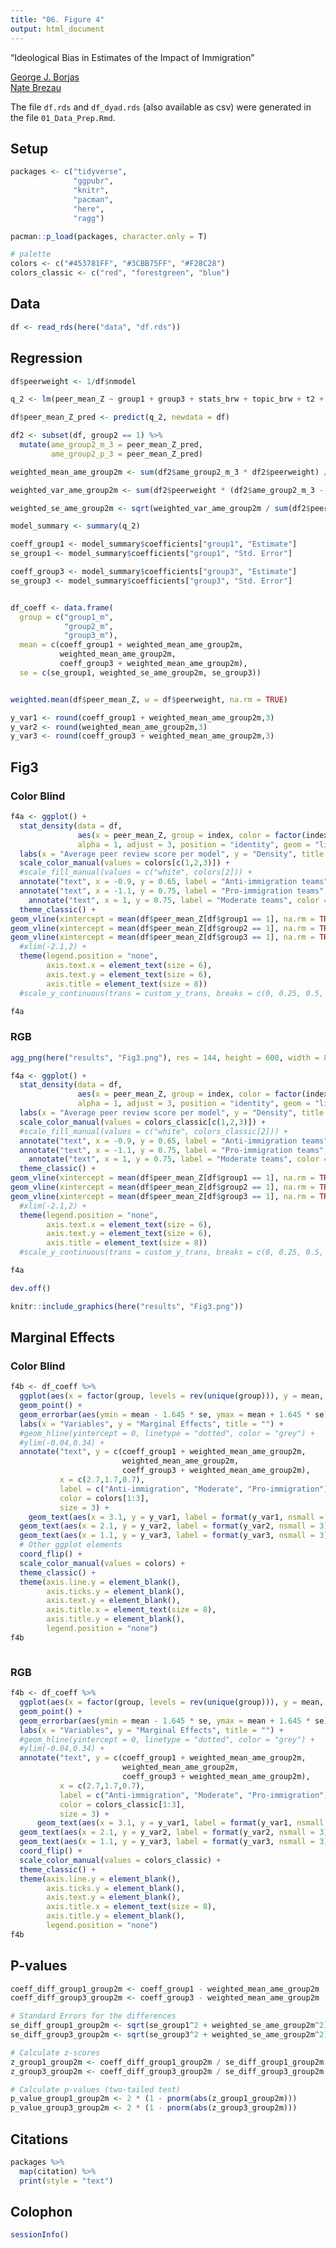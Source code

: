 ```yaml
---
title: "06. Figure 4"
output: html_document
---
```


"Ideological Bias in Estimates of the Impact of Immigration"

[George J. Borjas](https://www.hks.harvard.edu/faculty/george-borjas) <br>
[Nate Brezau](https://sites.google.com/site/nbreznau/) <br>

The file `df.rds` and `df_dyad.rds` (also available as csv) were generated in the file `01_Data_Prep.Rmd`.


## Setup

```r
packages <- c("tidyverse",
              "ggpubr",
              "knitr",
              "pacman",
              "here",
              "ragg")

pacman::p_load(packages, character.only = T)

# palette
colors <- c("#453781FF", "#3CBB75FF", "#F28C28")
colors_classic <- c("red", "forestgreen", "blue")
```

## Data

```r

df <- read_rds(here("data", "df.rds"))

```

## Regression

```r
df$peerweight <- 1/df$nmodel

q_2 <- lm(peer_mean_Z ~ group1 + group3 + stats_brw + topic_brw + t2 + t3 + factor(mdegree), weights = df$peerweight, data = df)

df$peer_mean_Z_pred <- predict(q_2, newdata = df)

df2 <- subset(df, group2 == 1) %>%
  mutate(ame_group2_m_3 = peer_mean_Z_pred,
         ame_group2_p_3 = peer_mean_Z_pred)

weighted_mean_ame_group2m <- sum(df2$ame_group2_m_3 * df2$peerweight) / sum(df2$peerweight)

weighted_var_ame_group2m <- sum(df2$peerweight * (df2$ame_group2_m_3 - weighted_mean_ame_group2m)^2) / sum(df2$peerweight)

weighted_se_ame_group2m <- sqrt(weighted_var_ame_group2m / sum(df2$peerweight))

model_summary <- summary(q_2)

coeff_group1 <- model_summary$coefficients["group1", "Estimate"]
se_group1 <- model_summary$coefficients["group1", "Std. Error"]

coeff_group3 <- model_summary$coefficients["group3", "Estimate"]
se_group3 <- model_summary$coefficients["group3", "Std. Error"]


df_coeff <- data.frame(
  group = c("group1_m", 
            "group2_m", 
            "group3_m"),
  mean = c(coeff_group1 + weighted_mean_ame_group2m,
           weighted_mean_ame_group2m,
           coeff_group3 + weighted_mean_ame_group2m),
  se = c(se_group1, weighted_se_ame_group2m, se_group3))


weighted.mean(df$peer_mean_Z, w = df$peerweight, na.rm = TRUE)

y_var1 <- round(coeff_group1 + weighted_mean_ame_group2m,3)
y_var2 <- round(weighted_mean_ame_group2m,3)
y_var3 <- round(coeff_group3 + weighted_mean_ame_group2m,3)

```

## Fig3

### Color Blind

```r
f4a <- ggplot() +
  stat_density(data = df,
               aes(x = peer_mean_Z, group = index, color = factor(index)), 
               alpha = 1, adjust = 3, position = "identity", geom = "line", trim = T) +  
  labs(x = "Average peer review score per model", y = "Density", title = "") +
  scale_color_manual(values = colors[c(1,2,3)]) +   
  #scale_fill_manual(values = c("white", colors[2])) +  
  annotate("text", x = -0.9, y = 0.65, label = "Anti-immigration teams", color = colors[1], size = 3) +
  annotate("text", x = -1.1, y = 0.75, label = "Pro-immigration teams", color = colors[3], size = 3) +
    annotate("text", x = 1, y = 0.75, label = "Moderate teams", color = colors[2], size = 3) +
  theme_classic() +
geom_vline(xintercept = mean(df$peer_mean_Z[df$group1 == 1], na.rm = TRUE), color = colors[1], linetype = "dashed") +
geom_vline(xintercept = mean(df$peer_mean_Z[df$group2 == 1], na.rm = TRUE), color = colors[2], linetype = "dashed") +
geom_vline(xintercept = mean(df$peer_mean_Z[df$group3 == 1], na.rm = TRUE), color = colors[3], linetype = "dashed") +
  #xlim(-2.1,2) +
  theme(legend.position = "none",
        axis.text.x = element_text(size = 6),
        axis.text.y = element_text(size = 6),
        axis.title = element_text(size = 8)) 
  #scale_y_continuous(trans = custom_y_trans, breaks = c(0, 0.25, 0.5, 0.75, 1, 3, 5, 7, 9))

f4a


```

### RGB

```r

agg_png(here("results", "Fig3.png"), res = 144, height = 600, width = 800)

f4a <- ggplot() +
  stat_density(data = df,
               aes(x = peer_mean_Z, group = index, color = factor(index)), 
               alpha = 1, adjust = 3, position = "identity", geom = "line", trim = T) +  
  labs(x = "Average peer review score per model", y = "Density", title = "") +
  scale_color_manual(values = colors_classic[c(1,2,3)]) +   
  #scale_fill_manual(values = c("white", colors_classic[2])) +  
  annotate("text", x = -0.9, y = 0.65, label = "Anti-immigration teams", color = colors_classic[1], size = 3) +
  annotate("text", x = -1.1, y = 0.75, label = "Pro-immigration teams", color = colors_classic[3], size = 3) +
    annotate("text", x = 1, y = 0.75, label = "Moderate teams", color = colors_classic[2], size = 3) +
  theme_classic() +
geom_vline(xintercept = mean(df$peer_mean_Z[df$group1 == 1], na.rm = TRUE), color = colors_classic[1], linetype = "dashed") +
geom_vline(xintercept = mean(df$peer_mean_Z[df$group2 == 1], na.rm = TRUE), color = colors_classic[2], linetype = "dashed") +
geom_vline(xintercept = mean(df$peer_mean_Z[df$group3 == 1], na.rm = TRUE), color = colors_classic[3], linetype = "dashed") +
  #xlim(-2.1,2) +
  theme(legend.position = "none",
        axis.text.x = element_text(size = 6),
        axis.text.y = element_text(size = 6),
        axis.title = element_text(size = 8)) 
  #scale_y_continuous(trans = custom_y_trans, breaks = c(0, 0.25, 0.5, 0.75, 1, 3, 5, 7, 9))

f4a

dev.off()

knitr::include_graphics(here("results", "Fig3.png"))
```

## Marginal Effects

### Color Blind

```r


f4b <- df_coeff %>%
  ggplot(aes(x = factor(group, levels = rev(unique(group))), y = mean, color = group)) +
  geom_point() +
  geom_errorbar(aes(ymin = mean - 1.645 * se, ymax = mean + 1.645 * se), width = 0.1) +
  labs(x = "Variables", y = "Marginal Effects", title = "") +
  #geom_hline(yintercept = 0, linetype = "dotted", color = "grey") + 
  #ylim(-0.04,0.34) +
  annotate("text", y = c(coeff_group1 + weighted_mean_ame_group2m,
                         weighted_mean_ame_group2m,
                         coeff_group3 + weighted_mean_ame_group2m), 
           x = c(2.7,1.7,0.7),
           label = c("Anti-immigration", "Moderate", "Pro-immigration"),
           color = colors[1:3],
           size = 3) +
    geom_text(aes(x = 3.1, y = y_var1, label = format(y_var1, nsmall = 3)), color = colors[1], vjust = -0.5, size = 3) +
  geom_text(aes(x = 2.1, y = y_var2, label = format(y_var2, nsmall = 3)), color = colors[2], vjust = -0.5, size = 3) +
  geom_text(aes(x = 1.1, y = y_var3, label = format(y_var3, nsmall = 3)), color = colors[3], vjust = -0.5, size = 3) +
  # Other ggplot elements
  coord_flip() +
  scale_color_manual(values = colors) +
  theme_classic() +
  theme(axis.line.y = element_blank(),
        axis.ticks.y = element_blank(),
        axis.text.y = element_blank(),
        axis.title.x = element_text(size = 8),
        axis.title.y = element_blank(),
        legend.position = "none")
f4b



```

### RGB

```r


f4b <- df_coeff %>%
  ggplot(aes(x = factor(group, levels = rev(unique(group))), y = mean, color = group)) +
  geom_point() +
  geom_errorbar(aes(ymin = mean - 1.645 * se, ymax = mean + 1.645 * se), width = 0.1) +
  labs(x = "Variables", y = "Marginal Effects", title = "") +
  #geom_hline(yintercept = 0, linetype = "dotted", color = "grey") + 
  #ylim(-0.04,0.34) +
  annotate("text", y = c(coeff_group1 + weighted_mean_ame_group2m,
                         weighted_mean_ame_group2m,
                         coeff_group3 + weighted_mean_ame_group2m), 
           x = c(2.7,1.7,0.7),
           label = c("Anti-immigration", "Moderate", "Pro-immigration"),
           color = colors_classic[1:3],
           size = 3) +
      geom_text(aes(x = 3.1, y = y_var1, label = format(y_var1, nsmall = 3)), color = colors_classic[1], vjust = -0.5, size = 3) +
  geom_text(aes(x = 2.1, y = y_var2, label = format(y_var2, nsmall = 3)), color = colors_classic[2], vjust = -0.5, size = 3) +
  geom_text(aes(x = 1.1, y = y_var3, label = format(y_var3, nsmall = 3)), color = colors_classic[3], vjust = -0.5, size = 3) +
  coord_flip() +
  scale_color_manual(values = colors_classic) +
  theme_classic() +
  theme(axis.line.y = element_blank(),
        axis.ticks.y = element_blank(),
        axis.text.y = element_blank(),
        axis.title.x = element_text(size = 8),
        axis.title.y = element_blank(),
        legend.position = "none")
f4b


```


## P-values

```r
coeff_diff_group1_group2m <- coeff_group1 - weighted_mean_ame_group2m
coeff_diff_group3_group2m <- coeff_group3 - weighted_mean_ame_group2m

# Standard Errors for the differences
se_diff_group1_group2m <- sqrt(se_group1^2 + weighted_se_ame_group2m^2)
se_diff_group3_group2m <- sqrt(se_group3^2 + weighted_se_ame_group2m^2)

# Calculate z-scores
z_group1_group2m <- coeff_diff_group1_group2m / se_diff_group1_group2m
z_group3_group2m <- coeff_diff_group3_group2m / se_diff_group3_group2m

# Calculate p-values (two-tailed test)
p_value_group1_group2m <- 2 * (1 - pnorm(abs(z_group1_group2m)))
p_value_group3_group2m <- 2 * (1 - pnorm(abs(z_group3_group2m)))
```

## Citations

```r

packages %>%
  map(citation) %>%
  print(style = "text")


```

## Colophon

```r

sessionInfo()

```

